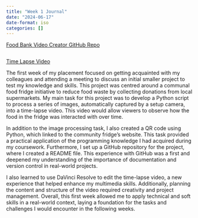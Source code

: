 ```yaml
---
title: "Week 1 Journal"
date: "2024-06-17"
date-format: iso
categories: []
---
```


[Food Bank Video Creator GitHub Repo](https://github.com/Jamess200/FoodBank)
```python
```
[Time Lapse Video](https://youtu.be/YQYi-I0GTlc)

The first week of my placement focused on getting acquainted with my colleagues and attending a meeting to discuss an initial smaller project to test my knowledge and skills. This project was centred around a communal food fridge initiative to reduce food waste by collecting donations from local supermarkets. My main task for this project was to develop a Python script to process a series of images, automatically captured by a setup camera, into a time-lapse video. This video would allow viewers to observe how the food in the fridge was interacted with over time.

In addition to the image processing task, I also created a QR code using Python, which linked to the community fridge's website. This task provided a practical application of the programming knowledge I had acquired during my coursework. Furthermore, I set up a GitHub repository for the project, where I created a README file. This experience with GitHub was a first and deepened my understanding of the importance of documentation and version control in real-world projects.

I also learned to use DaVinci Resolve to edit the time-lapse video, a new experience that helped enhance my multimedia skills. Additionally, planning the content and structure of the video required creativity and project management.
Overall, this first week allowed me to apply technical and soft skills in a real-world context, laying a foundation for the tasks and challenges I would encounter in the following weeks.
